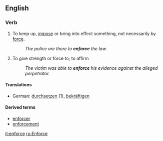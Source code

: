 ==English==

===Verb===
{{en-infl-reg-other-e|enforc|e}}

# To keep up, [[impose]] or bring into effect something, not necessarily by [[force]].
#:''The police are there to '''enforce''' the law.''
# To give strength or force to; to affirm
#:''The victim was able to '''enforce''' his evidence against the alleged perpetrator.''

====Translations====
*German: [[durchsetzen]] (1), [[bekräftigen]]

====Derived terms====
*[[enforcer]]
*[[enforcement]]

[[it:enforce]]
[[ru:Enforce]]